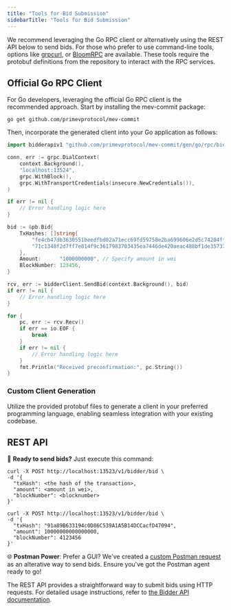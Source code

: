 ```yaml
---
title: "Tools for Bid Submission"
sidebarTitle: "Tools for Bid Submission"
---
```


We recommend leveraging the Go RPC client or alternatively using the REST API below to send bids. For those who prefer to use command-line tools, options like [grpcurl](https://github.com/fullstorydev/grpcurl), or [BloomRPC](https://github.com/bloomrpc/bloomrpc) are available. These tools require the protobuf definitions from the repository to interact with the RPC services.

## Official Go RPC Client

For Go developers, leveraging the official Go RPC client is the recommended approach. Start by installing the mev-commit package:

```shell ❯_ terminal
go get github.com/primevprotocol/mev-commit
```

Then, incorporate the generated client into your Go application as follows:

```go
import bidderapiv1 "github.com/primevprotocol/mev-commit/gen/go/rpc/bidderapi/v1"

conn, err := grpc.DialContext(
    context.Background(),
    "localhost:13524",
    grpc.WithBlock(),
    grpc.WithTransportCredentials(insecure.NewCredentials()),
)

if err != nil {
    // Error handling logic here
}

bid := &pb.Bid{
    TxHashes: []string{
        "fe4cb47db3630551beedfbd02a71ecc69fd59758e2ba699606e2d5c74284ffa7",
        "71c1348f2d7ff7e814f9c3617983703435ea7446de420aeac488bf1de35737e8",
    },
    Amount:      "1000000000", // Specify amount in wei
    BlockNumber: 123456,
}

rcv, err := bidderClient.SendBid(context.Background(), bid)
if err != nil {
    // Error handling logic here
}

for {
    pc, err := rcv.Recv()
    if err == io.EOF {
        break
    }
    if err != nil {
        // Error handling logic here
    }
    fmt.Println("Received preconfirmation:", pc.String())
}
```

### Custom Client Generation

Utilize the provided protobuf files to generate a client in your preferred programming language, enabling seamless integration with your existing codebase.

## REST API

🚀 **Ready to send bids?** Just execute this command:

<CodeGroup>

```shell ❯_ structure
curl -X POST http://localhost:13523/v1/bidder/bid \
-d '{
  "txHash": <the hash of the transaction>,
  "amount": <amount in wei>,
  "blockNumber": <blocknumber>
}'
```

```shell ❯_ example
curl -X POST http://localhost:13523/v1/bidder/bid \
-d '{
  "txHash": "91a89B633194c0D86C539A1A5B14DCCacfD47094",
  "amount": 10000000000000000,
  "blockNumber": 4123456
}'
```

</CodeGroup>

🌐 **Postman Power**: Prefer a GUI? We've created a
[custom Postman request](https://primev.postman.co/workspace/Team-Workspace~18870d84-94f0-4d1e-8163-db558f83d7e8/request/27192304-fab87a71-9722-46f8-825f-d9791ead6178?ctx=documentation&tab=body)
as an alterative way to send bids. Ensure you've got the Postman agent ready to go!

The REST API provides a straightforward way to submit bids using HTTP requests. For detailed usage instructions, refer to [the Bidder API documentation](/api-reference/bidder/sendbid).


